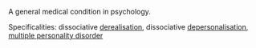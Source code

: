A general medical condition in psychology.

Specificalities: dissociative [[derealisation]], dissociative [[depersonalisation]], [[multiple personality disorder]]